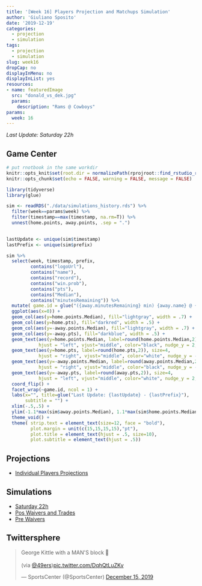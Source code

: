```yaml
---
title: '[Week 16] Players Projection and Matchups Simulation'
author: 'Giuliano Sposito'
date: '2019-12-19'
categories:
  - projection
  - simulation
tags:
  - projection
  - simulation
slug: week16
dropCap: no
displayInMenu: no
displayInList: yes
resources:
- name: featuredImage
  src: "donald_vs_dek.jpg"
  params:
    description: "Rams @ Cowboys"
params:
  week: 16
---
```


*Last Update: Saturday 22h*

<!--more-->

## Game Center

```r
# put rnotbook in the same workdir
knitr::opts_knit$set(root.dir = normalizePath(rprojroot::find_rstudio_root_file())) 
knitr::opts_chunk$set(echo = FALSE, warning = FALSE, message = FALSE)
```

```r
library(tidyverse)
library(glue)

sim <- readRDS("./data/simulations_history.rds") %>% 
  filter(week==params$week) %>%
  filter(timestamp==max(timestamp, na.rm=T)) %>%
  unnest(home.points, away.points, .sep = ".")
  

lastUpdate <- unique(sim$timestamp) 
lastPrefix <- unique(sim$prefix)

sim %>% 
  select(week, timestamp, prefix, 
         contains("logoUrl"),
         contains("name"),
         contains("record"),
         contains("win.prob"),
         contains("pts"),
         contains("Median"),
         contains("minutesRemaining")) %>% 
  mutate( game.id = glue("({away.minutesRemaining} min) {away.name} @ {home.name} ({home.minutesRemaining} min)") ) %>%
  ggplot(aes(x=0)) +
  geom_col(aes(y=home.points.Median), fill="lightgray", width = .7) +
  geom_col(aes(y=home.pts), fill="darkred", width = .5) +
  geom_col(aes(y=-away.points.Median), fill="lightgray", width = .7) +
  geom_col(aes(y=-away.pts), fill="darkblue", width = .5) +
  geom_text(aes(y=home.points.Median, label=round(home.points.Median,2)), size=4,
            hjust = "left", vjust="middle", color="black", nudge_y = 2, nudge_x = .05) +
  geom_text(aes(y=home.pts, label=round(home.pts,2)), size=4,
            hjust = "right", vjust="middle", color="white", nudge_y = -2, nudge_x = .05) +
  geom_text(aes(y=-away.points.Median, label=round(away.points.Median,2)), size=4,
            hjust = "right", vjust="middle", color="black", nudge_y = -2, nudge_x = .05) +
  geom_text(aes(y=-away.pts, label=round(away.pts,2)), size=4,
            hjust = "left", vjust="middle", color="white", nudge_y = 2, nudge_x = .05) +
  coord_flip() +
  facet_wrap(~game.id, ncol = 1) +
  labs(x="", title=glue("Last Update: {lastUpdate} - {lastPrefix}"),
       subtitle = "") +
  xlim(-.5,.5) +
  ylim(-1.1*max(sim$away.points.Median), 1.1*max(sim$home.points.Median)) +
  theme_void() +
  theme( strip.text = element_text(size=12, face = "bold"), 
         plot.margin = unit(c(15,15,15,15),"pt"),
         plot.title = element_text(hjust = .5, size=10),
         plot.subtitle = element_text(hjust = .5))

```


## Projections

* [Individual Players Projections](/reports/ffa_players_projection_week16.html)

## Simulations

* [Saturday 22h](/reports/dudes_simulation_week16_Saturday22h_v4.html)
* [Pos Waivers and Trades](/reports/dudes_simulation_week16_posWaiversAndTrades_v4.html)
* [Pre Waivers](/reports/dudes_simulation_week16_preWaivers_v4.html)

## Twittersphere

<blockquote class="twitter-tweet"><p lang="en" dir="ltr">George Kittle with a MAN&#39;S block 😤<br><br>(via <a href="https://twitter.com/49ers?ref_src=twsrc%5Etfw">@49ers</a>)<a href="https://t.co/DqhQtLuZKv">pic.twitter.com/DqhQtLuZKv</a></p>&mdash; SportsCenter (@SportsCenter) <a href="https://twitter.com/SportsCenter/status/1206339133750284288?ref_src=twsrc%5Etfw">December 15, 2019</a></blockquote> <script async src="https://platform.twitter.com/widgets.js" charset="utf-8"></script>